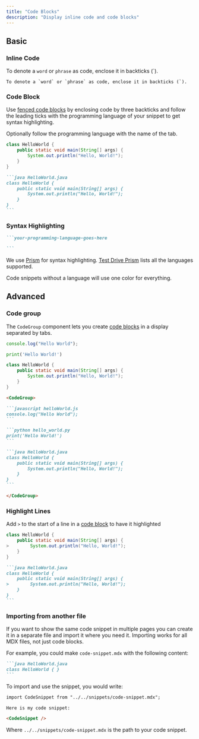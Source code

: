 ```yaml
---
title: "Code Blocks"
description: "Display inline code and code blocks"
---
```


## Basic

### Inline Code

To denote a `word` or `phrase` as code, enclose it in backticks (`).

```
To denote a `word` or `phrase` as code, enclose it in backticks (`).
```

### Code Block

Use [fenced code blocks](https://www.markdownguide.org/extended-syntax/#fenced-code-blocks) by enclosing code by three backticks and follow the leading ticks with the programming language of your snippet to get syntax highlighting.

Optionally follow the programming language with the name of the tab.

```java HelloWorld.java
class HelloWorld {
    public static void main(String[] args) {
        System.out.println("Hello, World!");
    }
}
```

````md
```java HelloWorld.java
class HelloWorld {
    public static void main(String[] args) {
        System.out.println("Hello, World!");
    }
}
```
````

### Syntax Highlighting

````md Add Syntax Highlighting by Writing the Language
```your-programming-language-goes-here

```
````

We use [Prism](https://prismjs.com/#supported-languages) for syntax highlighting. [Test Drive Prism](https://prismjs.com/test.html#language=markup) lists all the languages supported.

Code snippets without a language will use one color for everything.

## Advanced

### Code group

The `CodeGroup` component lets you create [code blocks](#code-block) in a display separated by tabs.

<Frame>

<CodeGroup>

```javascript helloWorld.js
console.log("Hello World");
```

```python hello_world.py
print('Hello World!')
```

```java HelloWorld.java
class HelloWorld {
    public static void main(String[] args) {
        System.out.println("Hello, World!");
    }
}
```

</CodeGroup>

</Frame>

````md
<CodeGroup>

```javascript helloWorld.js
console.log("Hello World");
```

```python hello_world.py
print('Hello World!')
```

```java HelloWorld.java
class HelloWorld {
    public static void main(String[] args) {
        System.out.println("Hello, World!");
    }
}
```

</CodeGroup>
````

### Highlight Lines

Add `>` to the start of a line in a [code block](#code-block) to have it highlighted

```java HelloWorld.java
class HelloWorld {
    public static void main(String[] args) {
>        System.out.println("Hello, World!");
    }
}
```

````md
```java HelloWorld.java
class HelloWorld {
    public static void main(String[] args) {
>        System.out.println("Hello, World!");
    }
}
```
````

### Importing from another file

If you want to show the same code snippet in multiple pages you can create it in a separate file and import it where you need it. Importing works for all MDX files, not just code blocks.

For example, you could make `code-snippet.mdx` with the following content:

````md code-snippet.mdx
```java HelloWorld.java
class HelloWorld { }
```
````

To import and use the snippet, you would write:

```md other-file.mdx
import CodeSnippet from "../../snippets/code-snippet.mdx";

Here is my code snippet:

<CodeSnippet />
```

Where `../../snippets/code-snippet.mdx` is the path to your code snippet.
